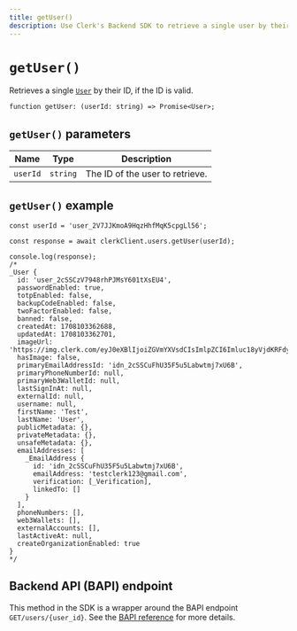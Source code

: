 ```yaml
---
title: getUser()
description: Use Clerk's Backend SDK to retrieve a single user by their ID.
---
```


# `getUser()`

Retrieves a single [`User`](/docs/references/backend/types/backend-user) by their ID, if the ID is valid. 

```tsx
function getUser: (userId: string) => Promise<User>;
```

## `getUser()` parameters

| Name | Type | Description |
| --- | --- | --- |
| `userId` | `string` | The ID of the user to retrieve. |

## `getUser()` example

```tsx
const userId = 'user_2V7JJKmoA9HqzHhfMqK5cpgLl56';

const response = await clerkClient.users.getUser(userId);

console.log(response);
/*
_User {
  id: 'user_2cSSCzV7948rhPJMsY601tXsEU4',
  passwordEnabled: true,
  totpEnabled: false,
  backupCodeEnabled: false,
  twoFactorEnabled: false,
  banned: false,
  createdAt: 1708103362688,
  updatedAt: 1708103362701,
  imageUrl: 'https://img.clerk.com/eyJ0eXBlIjoiZGVmYXVsdCIsImlpZCI6Imluc18yVjdKRFdyclJwRmZFZTlqQUM2dWpSMG8xSlQiLCJyaWQiOiJ1c2VyXzJjU1NDelY3OTQ4cmhQSk1zWTYwMXRYc0VVNCIsImluaXRpYWxzIjoiVFUifQ',
  hasImage: false,
  primaryEmailAddressId: 'idn_2cSSCuFhU35F5u5Labwtmj7xU6B',
  primaryPhoneNumberId: null,
  primaryWeb3WalletId: null,
  lastSignInAt: null,
  externalId: null,
  username: null,
  firstName: 'Test',
  lastName: 'User',
  publicMetadata: {},
  privateMetadata: {},
  unsafeMetadata: {},
  emailAddresses: [
    _EmailAddress {
      id: 'idn_2cSSCuFhU35F5u5Labwtmj7xU6B',
      emailAddress: 'testclerk123@gmail.com',
      verification: [_Verification],
      linkedTo: []
    }
  ],
  phoneNumbers: [],
  web3Wallets: [],
  externalAccounts: [],
  lastActiveAt: null,
  createOrganizationEnabled: true
}
*/
```

## Backend API (BAPI) endpoint

This method in the SDK is a wrapper around the BAPI endpoint `GET/users/{user_id}`. See the [BAPI reference](https://clerk.com/docs/reference/backend-api/tag/Users#operation/GetUser) for more details.